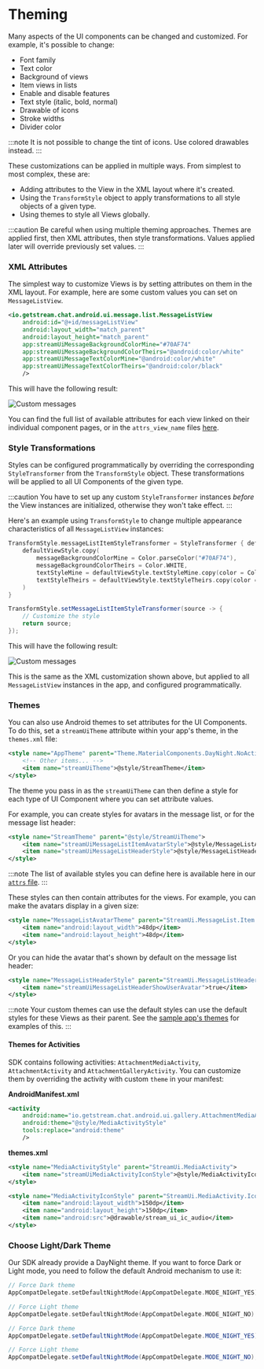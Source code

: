 
# Theming

Many aspects of the UI components can be changed and customized. For example, it's possible to change:

- Font family
- Text color
- Background of views
- Item views in lists
- Enable and disable features
- Text style (italic, bold, normal)
- Drawable of icons
- Stroke widths
- Divider color

:::note
It is not possible to change the tint of icons. Use colored drawables instead.
:::

These customizations can be applied in multiple ways. From simplest to most complex, these are:

- Adding attributes to the View in the XML layout where it's created.
- Using the `TransformStyle` object to apply transformations to all style objects of a given type.
- Using themes to style all Views globally.

:::caution
Be careful when using multiple theming approaches. Themes are applied first, then XML attributes, then style transformations. Values applied later will override previously set values.
:::

### XML Attributes

The simplest way to customize Views is by setting attributes on them in the XML layout. For example, here are some custom values you can set on `MessageListView`.

```xml
<io.getstream.chat.android.ui.message.list.MessageListView
    android:id="@+id/messageListView"
    android:layout_width="match_parent"
    android:layout_height="match_parent"
    app:streamUiMessageBackgroundColorMine="#70AF74"
    app:streamUiMessageBackgroundColorTheirs="@android:color/white"
    app:streamUiMessageTextColorMine="@android:color/white"
    app:streamUiMessageTextColorTheirs="@android:color/black"
    />
```

This will have the following result:

![Custom messages](../../assets/custom_messages.png)

You can find the full list of available attributes for each view linked on their individual component pages, or in the `attrs_view_name` files [here](https://github.com/GetStream/stream-chat-android/tree/v5/stream-chat-android-ui-components/src/main/res/values).

### Style Transformations

Styles can be configured programmatically by overriding the corresponding `StyleTransformer` from the `TransformStyle` object. These transformations will be applied to all UI Components of the given type.

:::caution
You have to set up any custom `StyleTransformer` instances *before* the View instances are initialized, otherwise they won't take effect.
:::

Here's an example using `TransformStyle` to change multiple appearance characteristics of all `MessageListView` instances:

<Tabs>
<TabItem value="kotlin" label="Kotlin">

```kotlin
TransformStyle.messageListItemStyleTransformer = StyleTransformer { defaultViewStyle ->
    defaultViewStyle.copy(
        messageBackgroundColorMine = Color.parseColor("#70AF74"),
        messageBackgroundColorTheirs = Color.WHITE,
        textStyleMine = defaultViewStyle.textStyleMine.copy(color = Color.WHITE),
        textStyleTheirs = defaultViewStyle.textStyleTheirs.copy(color = Color.BLACK),
    )
}
```
</TabItem>

<TabItem value="java" label="Java">

```java
TransformStyle.setMessageListItemStyleTransformer(source -> {
    // Customize the style
    return source;
});
```
</TabItem>
</Tabs>

This will have the following result:

![Custom messages](../../assets/custom_messages.png)

This is the same as the XML customization shown above, but applied to all `MessageListView` instances in the app, and configured programmatically.

### Themes

You can also use Android themes to set attributes for the UI Components. To do this, set a `streamUiTheme` attribute within your app's theme, in the `themes.xml` file:

```xml
<style name="AppTheme" parent="Theme.MaterialComponents.DayNight.NoActionBar">
    <!-- Other items... -->
    <item name="streamUiTheme">@style/StreamTheme</item>
</style>
```

The theme you pass in as the `streamUiTheme` can then define a style for each type of UI Component where you can set attribute values.

For example, you can create styles for avatars in the message list, or for the message list header:

```xml
<style name="StreamTheme" parent="@style/StreamUiTheme">
    <item name="streamUiMessageListItemAvatarStyle">@style/MessageListAvatarTheme</item>
    <item name="streamUiMessageListHeaderStyle">@style/MessageListHeaderStyle</item>
</style>
```

:::note
The list of available styles you can define here is available here in our [`attrs` file](https://github.com/GetStream/stream-chat-android/blob/main/stream-chat-android-ui-components/src/main/res/values/attrs.xml).
:::

These styles can then contain attributes for the views. For example, you can make the avatars display in a given size:

```xml
<style name="MessageListAvatarTheme" parent="StreamUi.MessageList.Item.Avatar">
    <item name="android:layout_width">48dp</item>
    <item name="android:layout_height">48dp</item>
</style>
```

Or you can hide the avatar that's shown by default on the message list header:

```xml
<style name="MessageListHeaderStyle" parent="StreamUi.MessageListHeader">
    <item name="streamUiMessageListHeaderShowUserAvatar">true</item>
</style>
```

:::note
Your custom themes can use the default styles can use the default styles for these Views as their parent. See the [sample app's themes](https://github.com/GetStream/stream-chat-android/blob/main/stream-chat-android-ui-components-sample/src/main/res/values/themes.xml) for examples of this.
:::

#### Themes for Activities
SDK contains following activities: `AttachmentMediaActivity`, `AttachmentActivity` and `AttachmentGalleryActivity`. You can customize them by overriding the activity with custom `theme` in your manifest:

**AndroidManifest.xml**

```xml
<activity
    android:name="io.getstream.chat.android.ui.gallery.AttachmentMediaActivity"
    android:theme="@style/MediaActivityStyle"
    tools:replace="android:theme"
    />
```

**themes.xml**

```xml
<style name="MediaActivityStyle" parent="StreamUi.MediaActivity">
    <item name="streamUiMediaActivityIconStyle">@style/MediaActivityIconStyle</item>
</style>

<style name="MediaActivityIconStyle" parent="StreamUi.MediaActivity.Icon">
    <item name="android:layout_width">150dp</item>
    <item name="android:layout_height">150dp</item>
    <item name="android:src">@drawable/stream_ui_ic_audio</item>
</style>
```

### Choose Light/Dark Theme
Our SDK already provide a DayNight theme. If you want to force Dark or Light mode, you need to follow the default Android mechanism to use it:

<Tabs>
<TabItem value="kotlin" label="Kotlin">

```kotlin
// Force Dark theme
AppCompatDelegate.setDefaultNightMode(AppCompatDelegate.MODE_NIGHT_YES)

// Force Light theme
AppCompatDelegate.setDefaultNightMode(AppCompatDelegate.MODE_NIGHT_NO)
```
</TabItem>

<TabItem value="java" label="Java">

```java
// Force Dark theme
AppCompatDelegate.setDefaultNightMode(AppCompatDelegate.MODE_NIGHT_YES);

// Force Light theme
AppCompatDelegate.setDefaultNightMode(AppCompatDelegate.MODE_NIGHT_NO);
```
</TabItem>
</Tabs>
